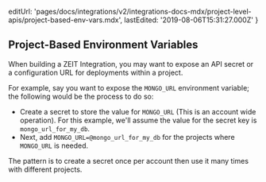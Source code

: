 
  editUrl:
    'pages/docs/integrations/v2/integrations-docs-mdx/project-level-apis/project-based-env-vars.mdx',
  lastEdited: '2019-08-06T15:31:27.000Z'
}

## Project-Based Environment Variables

When building a ZEIT Integration, you may want to expose an API secret or a configuration URL for deployments within a project.

For example, say you want to expose the `MONGO_URL` environment variable; the following would be the process to do so:

- Create a secret to store the value for `MONGO_URL` (This is an account wide operation). For this example, we'll assume the value for the secret key is `mongo_url_for_my_db`.
- Next, add `MONGO_URL=@mongo_url_for_my_db` for the projects where `MONGO_URL` is needed.

<Note>
  The pattern is to create a secret once per account then use it many times with
  different projects.
</Note>
